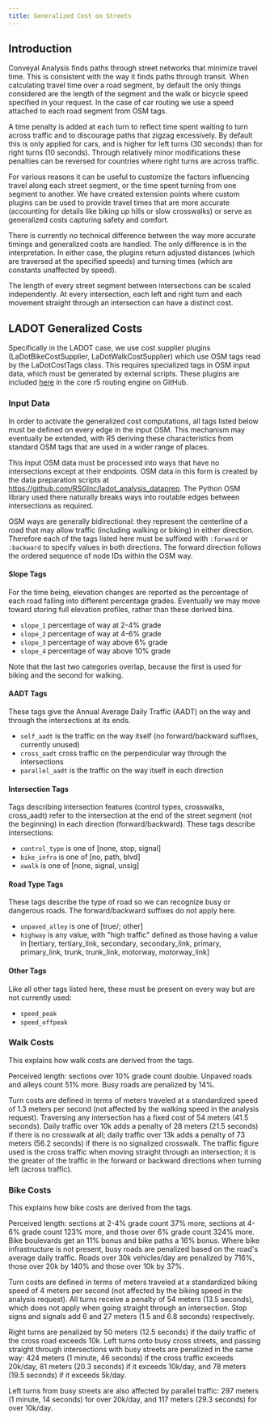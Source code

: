 ```yaml
---
title: Generalized Cost on Streets
---
```



## Introduction

Conveyal Analysis finds paths through street networks that minimize travel time. This is consistent with the way it finds paths through transit. When calculating travel time over a road segment, by default the only things considered are the length of the segment and the walk or bicycle speed specified in your request. In the case of car routing we use a speed attached to each road segment from OSM tags.

A time penalty is added at each turn to reflect time spent waiting to turn across traffic and to discourage paths that zigzag excessively. By default this is only applied for cars, and is higher for left turns (30 seconds) than for right turns (10 seconds). Through relatively minor modifications these penalties can be reversed for countries where right turns are across traffic.

For various reasons it can be useful to customize the factors influencing travel along each street segment, or the time spent turning from one segment to another. We have created extension points where custom plugins can be used to provide travel times that are more accurate (accounting for details like biking up hills or slow crosswalks) or serve as generalized costs capturing safety and comfort.

There is currently no technical difference between the way more accurate timings and generalized costs are handled. The only difference is in the interpretation. In either case, the plugins return adjusted distances (which are traversed at the specified speeds) and turning times (which are constants unaffected by speed).

The length of every street segment between intersections can be scaled independently. At every intersection, each left and right turn and each movement straight through an intersection can have a distinct cost.

## LADOT Generalized Costs

Specifically in the LADOT case, we use cost supplier plugins (LaDotBikeCostSupplier, LaDotWalkCostSupplier) which use OSM tags read by the LaDotCostTags class. This requires specialized tags in OSM input data, which must be generated by external scripts. These plugins are included [here](https://github.com/conveyal/r5/blob/dev/src/main/java/com/conveyal/r5/streets/LaDotWalkCostSupplier.java) in the core r5 routing engine on GitHub.

### Input Data

In order to activate the generalized cost computations, all tags listed below must be defined on every edge in the input OSM. This mechanism may eventually be extended, with R5 deriving these characteristics from standard OSM tags that are used in a wider range of places.

This input OSM data must be processed into ways that have no intersections except at their endpoints. OSM data in this form is created by the data preparation scripts at https://github.com/RSGInc/ladot_analysis_dataprep. The Python OSM library used there naturally breaks ways into routable edges between intersections as required.

OSM ways are generally bidirectional: they represent the centerline of a road that may allow traffic (including walking or biking) in either direction. Therefore each of the tags listed here must be suffixed with `:forward` or `:backward` to specify values in both directions. The forward direction follows the ordered sequence of node IDs within the OSM way.

#### Slope Tags

For the time being, elevation changes are reported as the percentage of each road falling into different percentage grades. Eventually we may move toward storing full elevation profiles, rather than these derived bins.

- `slope_1` percentage of way at 2-4% grade
- `slope_2` percentage of way at 4-6% grade
- `slope_3` percentage of way above 6% grade 
- `slope_4` percentage of way above 10% grade

Note that the last two categories overlap, because the first is used for biking and the second for walking.

#### AADT Tags

These tags give the Annual Average Daily Traffic (AADT) on the way and through the intersections at its ends.

- `self_aadt` is the traffic on the way itself (no forward/backward suffixes, currently unused)
- `cross_aadt` cross traffic on the perpendicular way through the intersections
- `parallel_aadt` is the traffic on the way itself in each direction

#### Intersection Tags

Tags describing intersection features (control types, crosswalks, cross_aadt) refer to the intersection at the end of the street segment (not the beginning) in each direction (forward/backward). These tags describe intersections:

- `control_type` is one of [none, stop, signal]
- `bike_infra` is one of [no, path, blvd]
- `xwalk` is one of [none, signal, unsig]

#### Road Type Tags

These tags describe the type of road so we can recognize busy or dangerous roads. The forward/backward suffixes do not apply here.

- `unpaved_alley` is one of [true/; other]
- `highway` is any value, with "high traffic" defined as those having a value in [tertiary, tertiary_link, secondary, secondary_link, primary, primary_link, trunk, trunk_link, motorway, motorway_link]

#### Other Tags

Like all other tags listed here, these must be present on every way but are not currently used:

- `speed_peak`
- `speed_offpeak` 

### Walk Costs

This explains how walk costs are derived from the tags. 

Perceived length: sections over 10% grade count double. Unpaved roads and alleys count 51% more. Busy roads are penalized by 14%.

Turn costs are defined in terms of meters traveled at a standardized speed of 1.3 meters per second (not affected by the walking speed in the analysis request). Traversing any intersection has a fixed cost of 54 meters (41.5 seconds). Daily traffic over 10k adds a penalty of 28 meters (21.5 seconds) if there is no crosswalk at all; daily traffic over 13k adds a penalty of 73 meters (56.2 seconds) if there is no signalized crosswalk. The traffic figure used is the cross traffic when moving straight through an intersection; it is the greater of the traffic in the forward or backward directions when turning left (across traffic). 

### Bike Costs

This explains how bike costs are derived from the tags.

Perceived length: sections at 2-4% grade count 37% more, sections at 4-6% grade count 123% more, and those over 6% grade count 324% more. Bike boulevards get an 11% bonus and bike paths a 16% bonus. Where bike infrastructure is not present, busy roads are penalized based on the road's average daily traffic. Roads over 30k vehicles/day are penalized by 716%, those over 20k by 140% and those over 10k by 37%.

Turn costs are defined in terms of meters traveled at a standardized biking speed of 4 meters per second (not affected by the biking speed in the analysis request). All turns receive a penalty of 54 meters (13.5 seconds), which does not apply when going straight through an intersection. Stop signs and signals add 6 and 27 meters (1.5 and 6.8 seconds) respectively. 

Right turns are penalized by 50 meters (12.5 seconds) if the daily traffic of the cross road exceeds 10k. Left turns onto busy cross streets, and passing straight through intersections with busy streets are penalized in the same way: 424 meters (1 minute, 46 seconds) if the cross traffic exceeds 20k/day, 81 meters (20.3 seconds) if it exceeds 10k/day, and 78 meters (19.5 seconds) if it exceeds 5k/day.

Left turns from busy streets are also affected by parallel traffic: 297 meters (1 minute, 14 seconds) for over 20k/day, and 117 meters (29.3 seconds) for over 10k/day.

